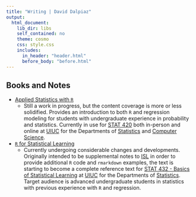 ```yaml
---
title: "Writing | David Dalpiaz"
output:
  html_document:
    lib_dir: libs
    self_contained: no
    theme: cosmo
    css: style.css
    includes:
      in_header: "header.html"
      before_body: "before.html"
---
```


## Books and Notes

- [Applied Statistics with `R`](https://daviddalpiaz.github.io/appliedstats/)
    - Still a work in progress, but the content coverage is more or less solidified. Provides an introduction to both `R` and regression modeling for students with undergraduate experience in probability and statistics. Currently in use for [STAT 420](https://courses.illinois.edu/schedule/2018/spring/STAT/420) both in-person and online at [UIUC](http://illinois.edu/) for the Departments of [Statistics](http://www.stat.illinois.edu/) and [Computer Science](https://cs.illinois.edu/).
- [`R` for Statistical Learning](https://daviddalpiaz.github.io/r4sl/)
    - Currently undergoing considerable changes and developments. Originally intended to be supplemental notes to [ISL](http://www-bcf.usc.edu/~gareth/ISL/) in order to provide additional `R` code and `rmarkdown` examples, the text is starting to become a complete reference text for [STAT 432 - Basics of Statistical Learning](https://daviddalpiaz.github.io/stat430fa17/) at [UIUC](http://illinois.edu/) for the Departments of [Statistics](http://www.stat.illinois.edu/). Target audience is advanced undergraduate students in statistics with previous experience with `R` and regression. 


<!-- ## Blog -->

<!-- Maybe someday I'll make this site into a proper blog, but for now, I'll just collect various things I've written here. They'll mostly be advice or information for students in statistics courses. Things that if I write them down, I won't have to repeat constantly. -->

<!-- - [How to Use Office Hours](posts/office.html) -->
<!-- - [Unknown Unknowns](posts/unknowns.html) -->
<!-- - [Letters of Recommendation]() -->
<!-- - [Help! I'm Not Good with Computers]() -->
<!-- - [What **is** a Distribution?]() -->

